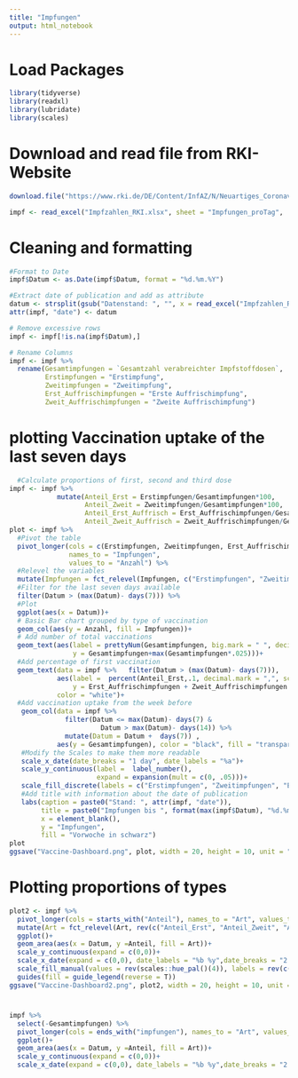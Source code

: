 ```yaml
---
title: "Impfungen"
output: html_notebook
---
```


# Load Packages
```r
library(tidyverse)
library(readxl)
library(lubridate)
library(scales)
```



# Download and read file from RKI-Website
```r
download.file("https://www.rki.de/DE/Content/InfAZ/N/Neuartiges_Coronavirus/Daten/Impfquotenmonitoring.xlsx?__blob=publicationFile", "Impfzahlen_RKI.xlsx", method = "curl")

impf <- read_excel("Impfzahlen_RKI.xlsx", sheet = "Impfungen_proTag",  col_types = c("text", "numeric", "numeric", "numeric", "numeric", "numeric"))
```

# Cleaning and formatting 
```r
#Format to Date
impf$Datum <- as.Date(impf$Datum, format = "%d.%m.%Y")

#Extract date of publication and add as attribute
datum <- strsplit(gsub("Datenstand: ", "", x = read_excel("Impfzahlen_RKI.xlsx", sheet = "Erläuterung", range = "A3", col_names = "datum")$datum), split = ",")[[1]][1]
attr(impf, "date") <- datum

# Remove excessive rows
impf <- impf[!is.na(impf$Datum),]

# Rename Columns
impf <- impf %>% 
  rename(Gesamtimpfungen = `Gesamtzahl verabreichter Impfstoffdosen`, 
         Erstimpfungen = "Erstimpfung", 
         Zweitimpfungen = "Zweitimpfung",
         Erst_Auffrischimpfungen = "Erste Auffrischimpfung",
         Zweit_Auffrischimpfungen = "Zweite Auffrischimpfung")

```

# plotting Vaccination uptake of the last seven days
```r
  #Calculate proportions of first, second and third dose
impf <- impf %>% 
            mutate(Anteil_Erst = Erstimpfungen/Gesamtimpfungen*100,
                   Anteil_Zweit = Zweitimpfungen/Gesamtimpfungen*100, 
                   Anteil_Erst_Auffrisch = Erst_Auffrischimpfungen/Gesamtimpfungen*100,
                   Anteil_Zweit_Auffrisch = Zweit_Auffrischimpfungen/Gesamtimpfungen*100)
plot <- impf %>% 
  #Pivot the table
  pivot_longer(cols = c(Erstimpfungen, Zweitimpfungen, Erst_Auffrischimpfungen, Zweit_Auffrischimpfungen), 
               names_to = "Impfungen", 
               values_to = "Anzahl") %>% 
  #Relevel the variables 
  mutate(Impfungen = fct_relevel(Impfungen, c("Erstimpfungen", "Zweitimpfungen", "Erst_Auffrischimpfungen", "Zweit_Auffrischimpfungen")))  %>% 
  #Filter for the last seven days available
  filter(Datum > (max(Datum)- days(7))) %>% 
  #Plot
  ggplot(aes(x = Datum))+
  # Basic Bar chart grouped by type of vaccination
  geom_col(aes(y = Anzahl, fill = Impfungen))+
  # Add number of total vaccinations
  geom_text(aes(label = prettyNum(Gesamtimpfungen, big.mark = " ", decimal.mark = ","), 
                y = Gesamtimpfungen+max(Gesamtimpfungen*.025)))+
  #Add percentage of first vaccination 
  geom_text(data = impf %>%   filter(Datum > (max(Datum)- days(7))),
            aes(label =  percent(Anteil_Erst,.1, decimal.mark = ",", scale = 1), 
                y = Erst_Auffrischimpfungen + Zweit_Auffrischimpfungen + Zweitimpfungen + (Erstimpfungen/2)), 
            color = "white")+
  #Add vaccination uptake from the week before
   geom_col(data = impf %>% 
              filter(Datum <= max(Datum)- days(7) & 
                       Datum > max(Datum)- days(14)) %>% 
              mutate(Datum = Datum +  days(7)) , 
            aes(y = Gesamtimpfungen), color = "black", fill = "transparent")+
   #Modify the Scales to make them more readable
   scale_x_date(date_breaks = "1 day", date_labels = "%a")+
   scale_y_continuous(label =  label_number(), 
                      expand = expansion(mult = c(0, .05)))+
   scale_fill_discrete(labels = c("Erstimpfungen", "Zweitimpfungen", "Erst-Auffrischungsimpfungen", "Zweit-Auffrischungsimpfungen"))+
   #Add title with information about the date of publication
   labs(caption = paste0("Stand: ", attr(impf, "date")), 
        title = paste0("Impfungen bis ", format(max(impf$Datum), "%d.%m.%Y")), 
        x = element_blank(), 
        y = "Impfungen", 
        fill = "Vorwoche in schwarz")
plot
ggsave("Vaccine-Dashboard.png", plot, width = 20, height = 10, unit = "cm")
```

# Plotting proportions of types 
```r
plot2 <- impf %>% 
  pivot_longer(cols = starts_with("Anteil"), names_to = "Art", values_to = "Anteil") %>% 
  mutate(Art = fct_relevel(Art, rev(c("Anteil_Erst", "Anteil_Zweit", "Anteil_Erst_Auffrisch", "Anteil_Zweit_Auffrisch")))) %>% 
  ggplot()+
  geom_area(aes(x = Datum, y =Anteil, fill = Art))+
  scale_y_continuous(expand = c(0,0))+
  scale_x_date(expand = c(0,0), date_labels = "%b %y",date_breaks = "2 months")+
  scale_fill_manual(values = rev(scales::hue_pal()(4)), labels = rev(c("Erstimpfungen", "Zweitimpfungen", "Erst-Auffrischungsimpfungen", "Zweit-Auffrischungsimpfungen")))+
  guides(fill = guide_legend(reverse = T))
ggsave("Vaccine-Dashboard2.png", plot2, width = 20, height = 10, unit = "cm")

```

# 
```r

impf %>% 
  select(-Gesamtimpfungen) %>% 
  pivot_longer(cols = ends_with("impfungen"), names_to = "Art", values_to = "Anteil") %>% 
  ggplot()+
  geom_area(aes(x = Datum, y =Anteil, fill = Art))+
  scale_y_continuous(expand = c(0,0))+
  scale_x_date(expand = c(0,0), date_labels = "%b %y",date_breaks = "2 months")
```



